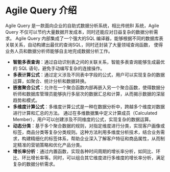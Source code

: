 # Agile Query 介绍

Agile Query 是一款面向企业的自助式数据分析系统，相比传统BI 系统，Agile Query 不仅可以节约大量数据开发成本，同时还能应对日益复杂的数据分析需求。
Agile Query 内部集成了一个强大的SQL 编译器，能够根据不同的数据库表关联关系，自动构建出最优的查询SQL，同时还封装了大量领域查询函数，
使得业务人员和数据分析师能够自主地完成数据分析工作。

- **智能多表查询**：通过自动识别表之间的关联关系，智能多表查询能够生成最优的 SQL 语句，避免手动编写复杂的连接操作。
- **多表计算公式**：通过定义涉及不同表中字段的公式，用户可以实现复杂的数据运算，如聚合、统计分析和数据转换。
- **嵌套聚合公式**：允许在一个聚合函数内部再嵌入另一个聚合函数，使得数据分析师和数据库管理员能够执行多层次的数据汇总和计算，从而揭示数据的深层趋势和模式。 
- **多维度计算公式**：多维度计算公式是一种在数据分析中，跨越多个维度对数据进行计算和汇总的方法。 通过在多维数据集中定义计算成员（Calculated Member），用户可以创建涉及不同维度的公式，实现复杂的数据运算。 
- **动态分类**：基于多个聚合数据的规则，对指定维度进行分类，实现客户画像或标签，商品分类等复杂分类规则。这种方法利用多维度分析技术，结合业务需求，构建精细化的标签体系，帮助企业深入了解客户特征和商品属性，从而制定精准的营销策略和优化产品分类。
- **增长率分析**：通过内置函数，实现各种时间周期的增长率分析，如同比、环比、环比增长率等。同时，可以组合其它维度进行多维度的增长率分析，满足复杂的数据分析需求。

